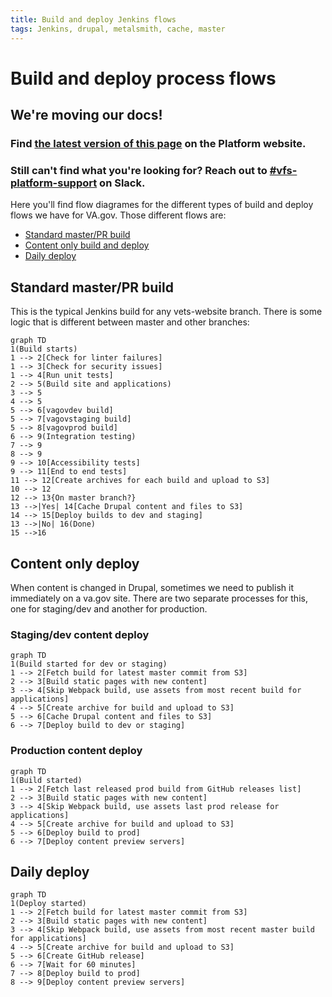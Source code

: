 ```yaml
---
title: Build and deploy Jenkins flows
tags: Jenkins, drupal, metalsmith, cache, master
---
```


# Build and deploy process flows

<div class="deprecation-message">
    <h2>We're moving our docs!</h2>
    <h3>Find <a href="https://depo-platform-documentation.scrollhelp.site/developer-docs/Build-and-deploy-process-flows.1844346924.html">the latest version of this page</a> on the Platform website.</h3>
    <h3>Still can't find what you're looking for? Reach out to <a href="https://dsva.slack.com/archives/CBU0KDSB1">#vfs-platform-support</a> on Slack.</h3>
</div>

Here you'll find flow diagrames for the different types of build and deploy flows we have for VA.gov. Those different flows are:

- [Standard master/PR build](#standard-masterpr-build)
- [Content only build and deploy](#content-only-build-and-deploy)
- [Daily deploy](#daily-deploy)

## Standard master/PR build

This is the typical Jenkins build for any vets-website branch. There is some logic that is different between master and other branches:

```mermaid
graph TD
1(Build starts)
1 --> 2[Check for linter failures]
1 --> 3[Check for security issues]
1 --> 4[Run unit tests]
2 --> 5(Build site and applications)
3 --> 5
4 --> 5
5 --> 6[vagovdev build]
5 --> 7[vagovstaging build]
5 --> 8[vagovprod build]
6 --> 9(Integration testing)
7 --> 9
8 --> 9
9 --> 10[Accessibility tests]
9 --> 11[End to end tests]
11 --> 12[Create archives for each build and upload to S3]
10 --> 12
12 --> 13{On master branch?}
13 -->|Yes| 14[Cache Drupal content and files to S3]
14 --> 15[Deploy builds to dev and staging]
13 -->|No| 16(Done)
15 -->16
```

## Content only deploy

When content is changed in Drupal, sometimes we need to publish it immediately on a va.gov site. There are two separate processes for this, one for staging/dev and another for production.

### Staging/dev content deploy

```mermaid
graph TD
1(Build started for dev or staging)
1 --> 2[Fetch build for latest master commit from S3]
2 --> 3[Build static pages with new content]
3 --> 4[Skip Webpack build, use assets from most recent build for applications]
4 --> 5[Create archive for build and upload to S3]
5 --> 6[Cache Drupal content and files to S3]
6 --> 7[Deploy build to dev or staging]
```

### Production content deploy

```mermaid
graph TD
1(Build started)
1 --> 2[Fetch last released prod build from GitHub releases list]
2 --> 3[Build static pages with new content]
3 --> 4[Skip Webpack build, use assets last prod release for applications]
4 --> 5[Create archive for build and upload to S3]
5 --> 6[Deploy build to prod]
6 --> 7[Deploy content preview servers]
```

## Daily deploy

```mermaid
graph TD
1(Deploy started)
1 --> 2[Fetch build for latest master commit from S3]
2 --> 3[Build static pages with new content]
3 --> 4[Skip Webpack build, use assets from most recent master build for applications]
4 --> 5[Create archive for build and upload to S3]
5 --> 6[Create GitHub release]
6 --> 7[Wait for 60 minutes]
7 --> 8[Deploy build to prod]
8 --> 9[Deploy content preview servers]
```
